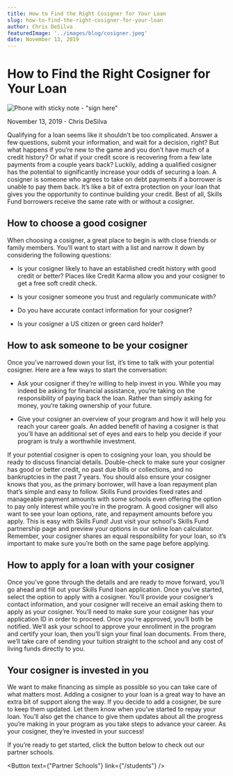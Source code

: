 ```yaml
---
title: How to Find the Right Cosigner for Your Loan
slug: how-to-find-the-right-cosigner-for-your-loan
author: Chris DeSilva
featuredImage: '../images/blog/cosigner.jpeg'
date: November 13, 2019
---
```



# How to Find the Right Cosigner for Your Loan

![Phone with sticky note - "sign here"](../images/blog/cosigner.jpeg)

November 13, 2019 - Chris DeSilva

Qualifying for a loan seems like it shouldn’t be too complicated. Answer a few questions, submit your information, and wait for a decision, right? But what happens if you’re new to the game and you don’t have much of a credit history? Or what if your credit score is recovering from a few late payments from a couple years back? Luckily, adding a qualified cosigner has the potential to significantly increase your odds of securing a loan. A cosigner is someone who agrees to take on debt payments if a borrower is unable to pay them back. It’s like a bit of extra protection on your loan that gives you the opportunity to continue building your credit. Best of all, Skills Fund borrowers receive the same rate with or without a cosigner.

## How to choose a good cosigner

When choosing a cosigner, a great place to begin is with close friends or family members. You’ll want to start with a list and narrow it down by considering the following questions:
- Is your cosigner likely to have an established credit history with good credit or better? Places like Credit Karma allow you and your cosigner to get a free soft credit check.

- Is your cosigner someone you trust and regularly communicate with?

- Do you have accurate contact information for your cosigner?

- Is your cosigner a US citizen or green card holder?

## How to ask someone to be your cosigner

Once you’ve narrowed down your list, it’s time to talk with your potential cosigner. Here are a few ways to start the conversation:

- Ask your cosigner if they’re willing to help invest in you. While you may indeed be asking for financial assistance, you’re taking on the responsibility of paying back the loan. Rather than simply asking for money, you’re taking ownership of your future.

- Give your cosigner an overview of your program and how it will help you reach your career goals. An added benefit of having a cosigner is that you’ll have an additional set of eyes and ears to help you decide if your program is truly a worthwhile investment.

If your potential cosigner is open to cosigning your loan, you should be ready to discuss financial details. Double-check to make sure your cosigner has good or better credit, no past due bills or collections, and no bankruptcies in the past 7 years. You should also ensure your cosigner knows that you, as the primary borrower, will have a loan repayment plan that’s simple and easy to follow. Skills Fund provides fixed rates and manageable payment amounts with some schools even offering the option to pay only interest while you’re in the program. A good cosigner will also want to see your loan options, rate, and repayment amounts before you apply. This is easy with Skills Fund! Just visit your school's Skills Fund partnership page and preview your options in our online loan calculator. Remember, your cosigner shares an equal responsibility for your loan, so it’s important to make sure you’re both on the same page before applying.

<Banner />

## How to apply for a loan with your cosigner

Once you’ve gone through the details and are ready to move forward, you’ll go ahead and fill out your Skills Fund loan application. Once you’ve started, select the option to apply with a cosigner. You’ll provide your cosigner’s contact information, and your cosigner will receive an email asking them to apply as your cosigner. You’ll need to make sure your cosigner has your application ID in order to proceed. Once you’re approved, you’ll both be notified. We’ll ask your school to approve your enrollment in the program and certify your loan, then you’ll sign your final loan documents. From there, we’ll take care of sending your tuition straight to the school and any cost of living funds directly to you.

## Your cosigner is invested in you

We want to make financing as simple as possible so you can take care of what matters most. Adding a cosigner to your loan is a great way to have an extra bit of support along the way. If you decide to add a cosigner, be sure to keep them updated. Let them know when you’ve started to repay your loan. You’ll also get the chance to give them updates about all the progress you’re making in your program as you take steps to advance your career. As your cosigner, they’re invested in your success!

If you’re ready to get started, click the button below to check out our partner schools.

<Button text={"Partner Schools"} link={"/students"} />
